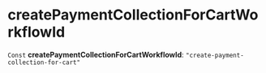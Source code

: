 
# createPaymentCollectionForCartWorkflowId

 `Const` **createPaymentCollectionForCartWorkflowId**: `"create-payment-collection-for-cart"`
